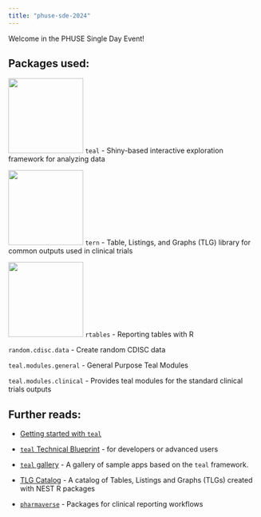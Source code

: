 ```yaml
---
title: "phuse-sde-2024"
---
```


Welcome in the PHUSE Single Day Event!

## Packages used:

[![](https://github.com/insightsengineering/hex-stickers/blob/main/PNG/teal.png?raw=true){width=150}](https://insightsengineering.github.io/teal/)
`teal` - Shiny-based interactive exploration framework for analyzing data

[![](https://github.com/insightsengineering/hex-stickers/blob/main/PNG/tern.png?raw=true){width=150}](https://insightsengineering.github.io/tern/)
`tern` - Table, Listings, and Graphs (TLG) library for common outputs used in clinical trials

[![](https://github.com/insightsengineering/hex-stickers/blob/main/PNG/rtables.png?raw=true){width=150}](https://insightsengineering.github.io/rtables/)
`rtables` - Reporting tables with R

`random.cdisc.data` - Create random CDISC data

`teal.modules.general` - General Purpose Teal Modules

`teal.modules.clinical` - Provides teal modules for the standard clinical trials outputs

## Further reads:

* [Getting started with `teal`](https://insightsengineering.github.io/teal/latest-tag/articles/getting-started-with-teal.html)

* [`teal` Technical Blueprint](https://insightsengineering.github.io/teal/latest-tag/articles/blueprint/index.html) - for developers or advanced users

* [`teal` gallery](https://insightsengineering.github.io/teal.gallery/) - A gallery of sample apps based on the `teal` framework.

* [TLG Catalog](https://insightsengineering.github.io/tlg-catalog/) - A catalog of Tables, Listings and Graphs (TLGs) created with NEST R packages

* [`pharmaverse`](https://pharmaverse.org/) - Packages for clinical reporting workflows

